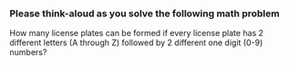### Please think-aloud as you solve the following math problem

How many license plates can be formed if every license plate has 2 different letters (A through Z) followed by 2 different one digit (0-9) numbers?
